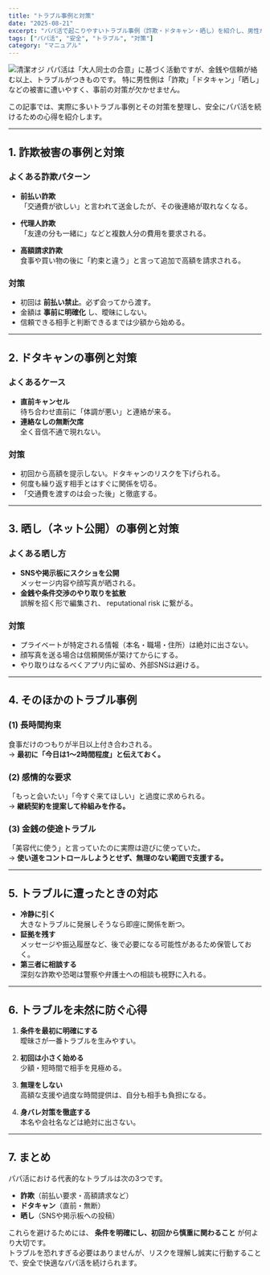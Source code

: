```yaml
---
title: "トラブル事例と対策"
date: "2025-08-21"
excerpt: "パパ活で起こりやすいトラブル事例（詐欺・ドタキャン・晒し）を紹介し、男性が取るべき予防策と対処法を解説します。"
tags: ["パパ活", "安全", "トラブル", "対策"]
category: "マニュアル"
---
```

<img src="https://lastdecade.s3.ap-northeast-1.amazonaws.com/guide/papakatsu-safety_cases/papakatsu-safety_cases_1.png" alt="清潔オジ" className="rounded-xl border shadow-sm mt-3" />
パパ活は「大人同士の合意」に基づく活動ですが、金銭や信頼が絡む以上、トラブルがつきものです。  
特に男性側は「詐欺」「ドタキャン」「晒し」などの被害に遭いやすく、事前の対策が欠かせません。  

この記事では、実際に多いトラブル事例とその対策を整理し、安全にパパ活を続けるための心得を紹介します。  

---

## 1. 詐欺被害の事例と対策

### よくある詐欺パターン
- **前払い詐欺**  
  「交通費が欲しい」と言われて送金したが、その後連絡が取れなくなる。  

- **代理人詐欺**  
  「友達の分も一緒に」などと複数人分の費用を要求される。  

- **高額請求詐欺**  
  食事や買い物の後に「約束と違う」と言って追加で高額を請求される。  

### 対策
- 初回は **前払い禁止**。必ず会ってから渡す。  
- 金額は **事前に明確化** し、曖昧にしない。  
- 信頼できる相手と判断できるまでは少額から始める。  

---

## 2. ドタキャンの事例と対策

### よくあるケース
- **直前キャンセル**  
  待ち合わせ直前に「体調が悪い」と連絡が来る。  
- **連絡なしの無断欠席**  
  全く音信不通で現れない。  

### 対策
- 初回から高額を提示しない。ドタキャンのリスクを下げられる。  
- 何度も繰り返す相手とはすぐに関係を切る。  
- 「交通費を渡すのは会った後」と徹底する。  

---

## 3. 晒し（ネット公開）の事例と対策

### よくある晒し方
- **SNSや掲示板にスクショを公開**  
  メッセージ内容や顔写真が晒される。  
- **金銭や条件交渉のやり取りを拡散**  
  誤解を招く形で編集され、 reputational risk に繋がる。  

### 対策
- プライベートが特定される情報（本名・職場・住所）は絶対に出さない。  
- 顔写真を送る場合は信頼関係が築けてからにする。  
- やり取りはなるべくアプリ内に留め、外部SNSは避ける。  

---

## 4. そのほかのトラブル事例

### (1) 長時間拘束
食事だけのつもりが半日以上付き合わされる。  
→ **最初に「今日は1〜2時間程度」と伝えておく。**  

### (2) 感情的な要求
「もっと会いたい」「今すぐ来てほしい」と過度に求められる。  
→ **継続契約を提案して枠組みを作る。**  

### (3) 金銭の使途トラブル
「美容代に使う」と言っていたのに実際は遊びに使っていた。  
→ **使い道をコントロールしようとせず、無理のない範囲で支援する。**  

---

## 5. トラブルに遭ったときの対応

- **冷静に引く**  
  大きなトラブルに発展しそうなら即座に関係を断つ。  
- **証拠を残す**  
  メッセージや振込履歴など、後で必要になる可能性があるため保管しておく。  
- **第三者に相談する**  
  深刻な詐欺や恐喝は警察や弁護士への相談も視野に入れる。  

---

## 6. トラブルを未然に防ぐ心得

1. **条件を最初に明確にする**  
   曖昧さが一番トラブルを生みやすい。  

2. **初回は小さく始める**  
   少額・短時間で相手を見極める。  

3. **無理をしない**  
   高額な支援や過度な時間提供は、自分も相手も負担になる。  

4. **身バレ対策を徹底する**  
   本名や会社名などは絶対に出さない。  

---

## 7. まとめ

パパ活における代表的なトラブルは次の3つです。  

- **詐欺**（前払い要求・高額請求など）  
- **ドタキャン**（直前・無断）  
- **晒し**（SNSや掲示板への投稿）  

これらを避けるためには、 **条件を明確にし、初回から慎重に関わること** が何より大切です。  
トラブルを恐れすぎる必要はありませんが、リスクを理解し誠実に行動することで、安全で快適なパパ活を続けられます。  
